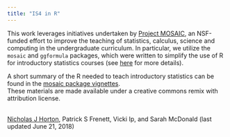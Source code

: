 ```yaml
---
title: "IS4 in R"
---
```


This work leverages initiatives undertaken by [Project MOSAIC](http://www.mosaic-web.org), an NSF-funded effort to improve the teaching of statistics, calculus, science and computing in the undergraduate curriculum. In particular, we utilize the `mosaic` and `ggformula` packages, which were written to simplify the use of R for introductory statistics courses (see [here](https://journal.r-project.org/archive/2017/RJ-2017-024) for more details). 

A short summary of the R needed to teach introductory statistics can be found in the [mosaic package vignettes](http://cran.r-project.org/web/packages/mosaic).
<br>
These materials are made available under a creative commons remix with attribution license.
<br>
<br>
<p>[Nicholas J Horton](https://www.amherst.edu/people/facstaff/nhorton), Patrick S Frenett, Vicki Ip, and Sarah McDonald (last updated June 21, 2018)</p>
